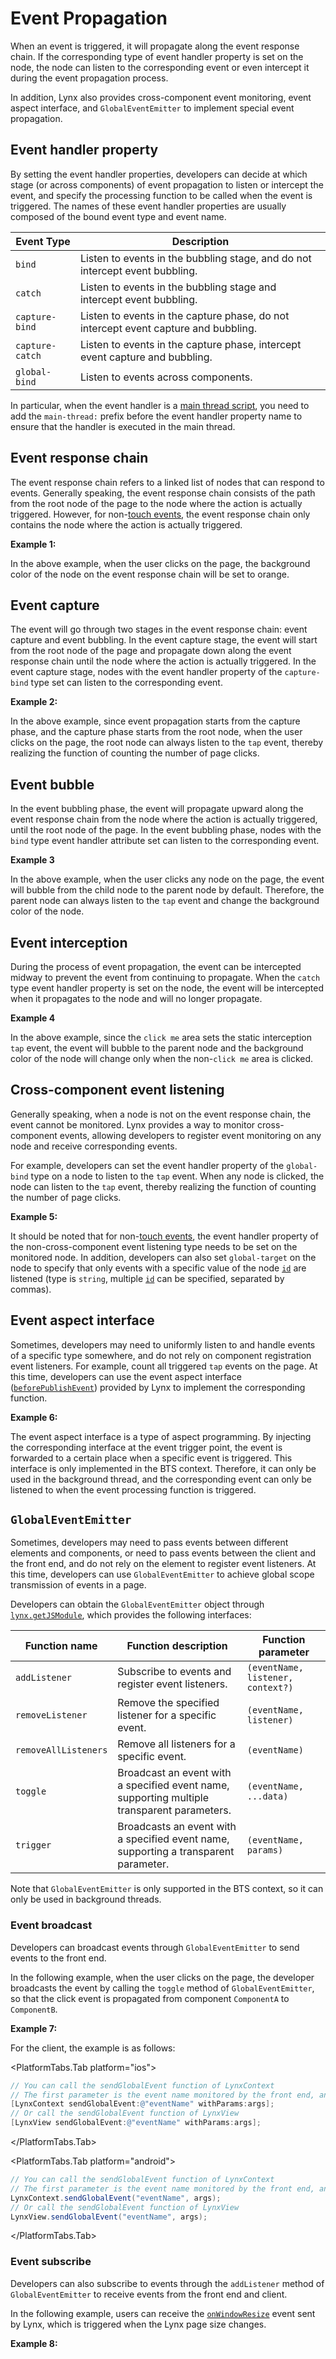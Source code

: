 
# Event Propagation

When an event is triggered, it will propagate along the event response chain. If the corresponding type of event handler property is set on the node, the node can listen to the corresponding event or even intercept it during the event propagation process.

In addition, Lynx also provides cross-component event monitoring, event aspect interface, and `GlobalEventEmitter` to implement special event propagation.

## Event handler property

By setting the event handler properties, developers can decide at which stage (or across components) of event propagation to listen or intercept the event, and specify the processing function to be called when the event is triggered. The names of these event handler properties are usually composed of the bound event type and event name.

| Event Type      | Description                                                                         |
| --------------- | ----------------------------------------------------------------------------------- |
| `bind`          | Listen to events in the bubbling stage, and do not intercept event bubbling.        |
| `catch`         | Listen to events in the bubbling stage and intercept event bubbling.                |
| `capture-bind`  | Listen to events in the capture phase, do not intercept event capture and bubbling. |
| `capture-catch` | Listen to events in the capture phase, intercept event capture and bubbling.        |
| `global-bind`   | Listen to events across components.                                                 |

In particular, when the event handler is a [main thread script](../../../react/main-thread-script.mdx), you need to add the `main-thread:` prefix before the event handler property name to ensure that the handler is executed in the main thread.

## Event response chain

The event response chain refers to a linked list of nodes that can respond to events. Generally speaking, the event response chain consists of the path from the root node of the page to the node where the action is actually triggered. However, for non-[touch events](../../../api/lynx-api/event/touch-event.mdx), the event response chain only contains the node where the action is actually triggered.

**Example 1:**

<Go
  example="event"
  defaultFile="src/event_chain/index.tsx"
  defaultEntryFile="dist/event_chain.lynx.bundle"
  img="https://lf-lynx.tiktok-cdns.com/obj/lynx-artifacts-oss-sg/lynx-website/assets/doc/event/event_chain.gif"
  highlight="{50,65,78,95,108}"
  entry="src/event_chain"
/>

In the above example, when the user clicks on the page, the background color of the node on the event response chain will be set to orange.

## Event capture

The event will go through two stages in the event response chain: event capture and event bubbling. In the event capture stage, the event will start from the root node of the page and propagate down along the event response chain until the node where the action is actually triggered. In the event capture stage, nodes with the event handler property of the `capture-bind` type set can listen to the corresponding event.

**Example 2:**

<Go
  example="event"
  defaultFile="src/event_capture/index.tsx"
  defaultEntryFile="dist/event_capture.lynx.bundle"
  img="https://lf-lynx.tiktok-cdns.com/obj/lynx-artifacts-oss-sg/lynx-website/assets/doc/event/event_capture.gif"
  highlight="{7-9,14}"
  entry="src/event_capture"
/>

In the above example, since event propagation starts from the capture phase, and the capture phase starts from the root node, when the user clicks on the page, the root node can always listen to the `tap` event, thereby realizing the function of counting the number of page clicks.

## Event bubble

In the event bubbling phase, the event will propagate upward along the event response chain from the node where the action is actually triggered, until the root node of the page. In the event bubbling phase, nodes with the `bind` type event handler attribute set can listen to the corresponding event.

**Example 3**

<Go
  example="event"
  defaultFile="src/event_bubble/index.tsx"
  defaultEntryFile="dist/event_bubble.lynx.bundle"
  img="https://lf-lynx.tiktok-cdns.com/obj/lynx-artifacts-oss-sg/lynx-website/assets/doc/event/event_bubble.gif"
  highlight="{7-12,23}"
  entry="src/event_bubble"
/>

In the above example, when the user clicks any node on the page, the event will bubble from the child node to the parent node by default. Therefore, the parent node can always listen to the `tap` event and change the background color of the node.

## Event interception

During the process of event propagation, the event can be intercepted midway to prevent the event from continuing to propagate. When the `catch` type event handler property is set on the node, the event will be intercepted when it propagates to the node and will no longer propagate.

**Example 4**

<Go
  example="event"
  defaultFile="src/event_static_catch/index.tsx"
  defaultEntryFile="dist/event_static_catch.lynx.bundle"
  img="https://lf-lynx.tiktok-cdns.com/obj/lynx-artifacts-oss-sg/lynx-website/assets/doc/event/event_static_catch.gif"
  highlight="{7-12,23,34}"
  entry="src/event_static_catch"
/>

In the above example, since the `click me` area sets the static interception `tap` event, the event will bubble to the parent node and the background color of the node will change only when the non-`click me` area is clicked.

## Cross-component event listening

Generally speaking, when a node is not on the event response chain, the event cannot be monitored. Lynx provides a way to monitor cross-component events, allowing developers to register event monitoring on any node and receive corresponding events.

For example, developers can set the event handler property of the `global-bind` type on a node to listen to the `tap` event. When any node is clicked, the node can listen to the `tap` event, thereby realizing the function of counting the number of page clicks.

**Example 5:**

<Go
  example="event"
  defaultFile="src/event_global_bind/index.tsx"
  defaultEntryFile="dist/event_global_bind.lynx.bundle"
  img="https://lf-lynx.tiktok-cdns.com/obj/lynx-artifacts-oss-sg/lynx-website/assets/doc/event/event_global_bind.gif"
  highlight="{8-10,12-14,19-20,47-48}"
  entry="src/event_global_bind"
/>

It should be noted that for non-[touch events](../../../api/lynx-api/event/touch-event.mdx), the event handler property of the non-cross-component event listening type needs to be set on the monitored node. In addition, developers can also set `global-target` on the node to specify that only events with a specific value of the node [`id`](../../../api/elements/built-in/view.mdx#id) are listened (type is `string`, multiple [`id`](../../../api/elements/built-in/view.mdx#id) can be specified, separated by commas).

## Event aspect interface

Sometimes, developers may need to uniformly listen to and handle events of a specific type somewhere, and do not rely on component registration event listeners. For example, count all triggered `tap` events on the page. At this time, developers can use the event aspect interface ([`beforePublishEvent`](../../../api/lynx-api/lynx/lynx-before-publish-event.mdx)) provided by Lynx to implement the corresponding function.

**Example 6:**

<Go
  example="event"
  defaultFile="src/event_aop/index.tsx"
  defaultEntryFile="dist/event_aop.lynx.bundle"
  img="https://lf-lynx.tiktok-cdns.com/obj/lynx-artifacts-oss-sg/lynx-website/assets/doc/event/event_aop.gif"
  highlight="{7-12,65}"
  entry="src/event_aop"
/>

The event aspect interface is a type of aspect programming. By injecting the corresponding interface at the event trigger point, the event is forwarded to a certain place when a specific event is triggered. This interface is only implemented in the BTS context. Therefore, it can only be used in the background thread, and the corresponding event can only be listened to when the event processing function is triggered.

## `GlobalEventEmitter`

Sometimes, developers may need to pass events between different elements and components, or need to pass events between the client and the front end, and do not rely on the element to register event listeners. At this time, developers can use `GlobalEventEmitter` to achieve global scope transmission of events in a page.

Developers can obtain the `GlobalEventEmitter` object through [`lynx.getJSModule`](../../../api/lynx-api/lynx/lynx-get-js-module.mdx), which provides the following interfaces:

| Function name        | Function description                                                                        | Function parameter                |
| -------------------- | ------------------------------------------------------------------------------------------- | --------------------------------- |
| `addListener`        | Subscribe to events and register event listeners.                                           | `(eventName, listener, context?)` |
| `removeListener`     | Remove the specified listener for a specific event.                                         | `(eventName, listener)`           |
| `removeAllListeners` | Remove all listeners for a specific event.                                                  | `(eventName)`                     |
| `toggle`             | Broadcast an event with a specified event name, supporting multiple transparent parameters. | `(eventName, ...data)`            |
| `trigger`            | Broadcasts an event with a specified event name, supporting a transparent parameter.        | `(eventName, params)`             |

Note that `GlobalEventEmitter` is only supported in the BTS context, so it can only be used in background threads.

### Event broadcast

Developers can broadcast events through `GlobalEventEmitter` to send events to the front end.

In the following example, when the user clicks on the page, the developer broadcasts the event by calling the `toggle` method of `GlobalEventEmitter`, so that the click event is propagated from component `ComponentA` to `ComponentB`.

**Example 7:**

<Go
  example="event"
  defaultFile="src/event_emitter_toggle/index.tsx"
  defaultEntryFile="dist/event_emitter_toggle.lynx.bundle"
  img="https://lf-lynx.tiktok-cdns.com/obj/lynx-artifacts-oss-sg/lynx-website/assets/doc/event/event_emitter_toggle.gif"
  highlight="{8-10,22-24,41}"
  entry="src/event_emitter_toggle"
/>

For the client, the example is as follows:

<PlatformTabs hashKey="platform">

<PlatformTabs.Tab platform="ios">

```objective-c
// You can call the sendGlobalEvent function of LynxContext
// The first parameter is the event name monitored by the front end, and the second parameter is the data received by the front end
[LynxContext sendGlobalEvent:@"eventName" withParams:args];
// Or call the sendGlobalEvent function of LynxView
[LynxView sendGlobalEvent:@"eventName" withParams:args];
```

</PlatformTabs.Tab>

<PlatformTabs.Tab platform="android">
```java
// You can call the sendGlobalEvent function of LynxContext
// The first parameter is the event name monitored by the front end, and the second parameter is the data received by the front end
LynxContext.sendGlobalEvent("eventName", args);
// Or call the sendGlobalEvent function of LynxView
LynxView.sendGlobalEvent("eventName", args);
```
</PlatformTabs.Tab>
</PlatformTabs>

### Event subscribe

Developers can also subscribe to events through the `addListener` method of `GlobalEventEmitter` to receive events from the front end and client.

In the following example, users can receive the [`onWindowResize`](../../../api/lynx-api/event/global-event.mdx#onwindowresize) event sent by Lynx, which is triggered when the Lynx page size changes.

**Example 8:**

<Go
  example="event"
  defaultFile="src/event_emitter_listen/index.tsx"
  defaultEntryFile="dist/event_emitter_listen.lynx.bundle"
  img="https://lf-lynx.tiktok-cdns.com/obj/lynx-artifacts-oss-sg/lynx-website/assets/doc/event/event_emitter_listen.gif"
  highlight="{7-9}"
  entry="src/event_emitter_listen"
/>
